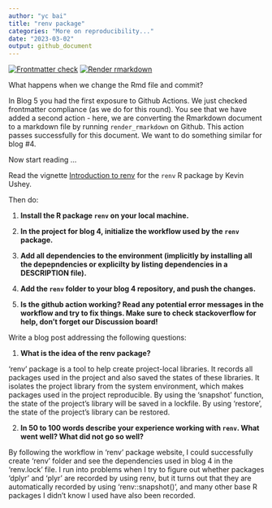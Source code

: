 ```yaml
---
author: "yc bai"
title: "renv package"
categories: "More on reproducibility..."
date: "2023-03-02"
output: github_document
---
```


<!-- README.md is generated from README.Rmd. Please edit that file -->
<!-- badges: start -->
[![Frontmatter check](../../actions/workflows/check-yaml.yaml/badge.svg)](../../actions/workflows/check-yaml.yaml)
[![Render rmarkdown](../../actions/workflows/render-rmarkdown.yaml/badge.svg)](../../actions/workflows/render-rmarkdown.yaml)
<!-- badges: end -->

What happens when we change the Rmd file and commit?

In Blog 5 you had the first exposure to Github Actions. 
We just checked frontmatter compliance (as we do for this round).
You see that we have added a second action - here, we are converting the Rmarkdown document to a markdown file by running `render_rmarkdown` on Github. This action passes successfully for this document. We want to do something similar for blog #4.


Now start reading ...


Read the vignette [Introduction to renv](https://rstudio.github.io/renv/articles/renv.html) for the `renv` R package by Kevin Ushey.

Then do:

1. **Install the R package `renv` on your local machine.**

2. **In the project for blog 4, initialize the workflow used by the `renv` package.**

3. **Add all dependencies to the environment (implicitly by installing all the depepndencies or explicilty by listing dependencies in a DESCRIPTION file).**

4. **Add the `renv` folder to your blog 4 repository, and push the changes.**

5. **Is the github action working? Read any potential error messages in the workflow and try to fix things. Make sure to check stackoverflow for help, don't forget our Discussion board!**


Write a blog post addressing the following questions: 

1. **What is the idea of the renv package?**

'renv' package is a tool to help create project-local libraries. It records all packages used in the project and also saved the states of these libraries. It isolates the project library from the system environment, which makes packages used in the project reproducible. By using the 'snapshot' function, the state of the project’s library will be saved in a lockfile. By using 'restore', the state of the project’s library can be restored.

2. **In 50 to 100 words describe your experience working with `renv`. What went well? What did not go so well?**

By following the workflow in 'renv' package website, I could successfully create 'renv' folder and see the dependencies used in blog 4 in the 'renv.lock' file. I run into problems when I try to figure out whether packages 'dplyr' and 'plyr' are recorded by using renv, but it turns out that they are automatically recorded by using 'renv::snapshot()', and many other base R packages I didn't know I used have also been recorded.
 



